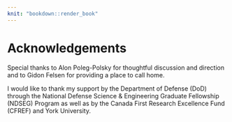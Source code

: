 ```yaml
---
knit: "bookdown::render_book"
---
```


# Acknowledgements {-}

Special thanks to Alon Poleg-Polsky for thoughtful discussion and direction and to Gidon Felsen for providing a place to call home.

I would like to thank my support by the Department of Defense (DoD) through the National Defense Science & Engineering Graduate Fellowship (NDSEG) Program as well as by the Canada First Research Excellence Fund (CFREF) and York University. 
